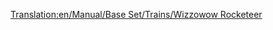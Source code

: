 [[Translation:en/Manual/Base Set/Trains/Wizzowow Rocketeer]]
{{it/Manuale/Set base/Treni/StatLocomotive|Image=[[File:it/Manuale/Set base/Treni/Wizzowowrocketeer.png]]
|Nome=Wizzowow Rocketeer
|Costo=164.062
|Velocità=482
|Peso=120 
|Potenza=7.457
|Motore=
|Rotaia=3
|Annuale=7.030
|Progettata=2021
|Vita=20
|Clima=
*Toyland
|Descrizione=L'unico motore MagLev di Toyland, il miglior treno del mondo dei giocattoli disponibile nel gioco. 
|Real-life=Immaginario
}}